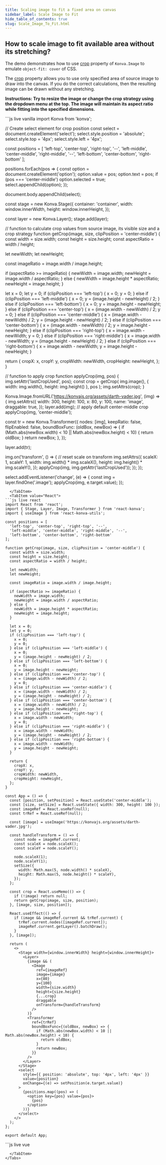 ```yaml
---
title: Scaling image to fit a fixed area on canvas
sidebar_label: Scale Image to Fit
hide_table_of_contents: true
slug: Scale_Image_To_Fit.html
---
```


## How to scale image to fit available area without its stretching?

The demo demonstrates how to use [crop](/api/Konva.Image.html#crop) property of `Konva.Image` to emulate `object-fit: cover` of CSS.

The [crop](https://konvajs.org/api/Konva.Image.html#crop) property allows you to use only specified area of source image to draw into the canvas. If you do the correct calculations, then the resulting image can be drawn without any stretching.

**Instructions: Try to resize the image or change the crop strategy using the dropdown menu at the top. The image will maintain its aspect ratio while fitting into the specified dimensions.** 


<Tabs>
  <TabItem value="Vanilla" default>
```js live vanilla
import Konva from 'konva';

// Create select element for crop position
const select = document.createElement('select');
select.style.position = 'absolute';
select.style.top = '4px';
select.style.left = '4px';

const positions = [
  'left-top', 'center-top', 'right-top', '--',
  'left-middle', 'center-middle', 'right-middle', '--',
  'left-bottom', 'center-bottom', 'right-bottom'
];

positions.forEach(pos => {
  const option = document.createElement('option');
  option.value = pos;
  option.text = pos;
  if (pos === 'center-middle') option.selected = true;
  select.appendChild(option);
});

document.body.appendChild(select);

const stage = new Konva.Stage({
  container: 'container',
  width: window.innerWidth,
  height: window.innerHeight,
});

const layer = new Konva.Layer();
stage.add(layer);

// function to calculate crop values from source image, its visible size and a crop strategy
function getCrop(image, size, clipPosition = 'center-middle') {
  const width = size.width;
  const height = size.height;
  const aspectRatio = width / height;

  let newWidth;
  let newHeight;

  const imageRatio = image.width / image.height;

  if (aspectRatio >= imageRatio) {
    newWidth = image.width;
    newHeight = image.width / aspectRatio;
  } else {
    newWidth = image.height * aspectRatio;
    newHeight = image.height;
  }

  let x = 0;
  let y = 0;
  if (clipPosition === 'left-top') {
    x = 0;
    y = 0;
  } else if (clipPosition === 'left-middle') {
    x = 0;
    y = (image.height - newHeight) / 2;
  } else if (clipPosition === 'left-bottom') {
    x = 0;
    y = image.height - newHeight;
  } else if (clipPosition === 'center-top') {
    x = (image.width - newWidth) / 2;
    y = 0;
  } else if (clipPosition === 'center-middle') {
    x = (image.width - newWidth) / 2;
    y = (image.height - newHeight) / 2;
  } else if (clipPosition === 'center-bottom') {
    x = (image.width - newWidth) / 2;
    y = image.height - newHeight;
  } else if (clipPosition === 'right-top') {
    x = image.width - newWidth;
    y = 0;
  } else if (clipPosition === 'right-middle') {
    x = image.width - newWidth;
    y = (image.height - newHeight) / 2;
  } else if (clipPosition === 'right-bottom') {
    x = image.width - newWidth;
    y = image.height - newHeight;
  }

  return {
    cropX: x,
    cropY: y,
    cropWidth: newWidth,
    cropHeight: newHeight,
  };
}

// function to apply crop
function applyCrop(img, pos) {
  img.setAttr('lastCropUsed', pos);
  const crop = getCrop(
    img.image(),
    { width: img.width(), height: img.height() },
    pos
  );
  img.setAttrs(crop);
}

Konva.Image.fromURL('https://konvajs.org/assets/darth-vader.jpg', (img) => {
  img.setAttrs({
    width: 300,
    height: 100,
    x: 80,
    y: 100,
    name: 'image',
    draggable: true,
  });
  layer.add(img);
  // apply default center-middle crop
  applyCrop(img, 'center-middle');

  const tr = new Konva.Transformer({
    nodes: [img],
    keepRatio: false,
    flipEnabled: false,
    boundBoxFunc: (oldBox, newBox) => {
      if (Math.abs(newBox.width) < 10 || Math.abs(newBox.height) < 10) {
        return oldBox;
      }
      return newBox;
    },
  });

  layer.add(tr);

  img.on('transform', () => {
    // reset scale on transform
    img.setAttrs({
      scaleX: 1,
      scaleY: 1,
      width: img.width() * img.scaleX(),
      height: img.height() * img.scaleY(),
    });
    applyCrop(img, img.getAttr('lastCropUsed'));
  });
});

select.addEventListener('change', (e) => {
  const img = layer.findOne('.image');
  applyCrop(img, e.target.value);
});
```
  </TabItem>
  <TabItem value="React">
```js live react
import React from 'react';
import { Stage, Layer, Image, Transformer } from 'react-konva';
import { useImage } from 'react-konva-utils';

const positions = [
  'left-top', 'center-top', 'right-top', '--',
  'left-middle', 'center-middle', 'right-middle', '--',
  'left-bottom', 'center-bottom', 'right-bottom'
];

function getCrop(image, size, clipPosition = 'center-middle') {
  const width = size.width;
  const height = size.height;
  const aspectRatio = width / height;

  let newWidth;
  let newHeight;

  const imageRatio = image.width / image.height;

  if (aspectRatio >= imageRatio) {
    newWidth = image.width;
    newHeight = image.width / aspectRatio;
  } else {
    newWidth = image.height * aspectRatio;
    newHeight = image.height;
  }

  let x = 0;
  let y = 0;
  if (clipPosition === 'left-top') {
    x = 0;
    y = 0;
  } else if (clipPosition === 'left-middle') {
    x = 0;
    y = (image.height - newHeight) / 2;
  } else if (clipPosition === 'left-bottom') {
    x = 0;
    y = image.height - newHeight;
  } else if (clipPosition === 'center-top') {
    x = (image.width - newWidth) / 2;
    y = 0;
  } else if (clipPosition === 'center-middle') {
    x = (image.width - newWidth) / 2;
    y = (image.height - newHeight) / 2;
  } else if (clipPosition === 'center-bottom') {
    x = (image.width - newWidth) / 2;
    y = image.height - newHeight;
  } else if (clipPosition === 'right-top') {
    x = image.width - newWidth;
    y = 0;
  } else if (clipPosition === 'right-middle') {
    x = image.width - newWidth;
    y = (image.height - newHeight) / 2;
  } else if (clipPosition === 'right-bottom') {
    x = image.width - newWidth;
    y = image.height - newHeight;
  }

  return {
    cropX: x,
    cropY: y,
    cropWidth: newWidth,
    cropHeight: newHeight,
  };
}

const App = () => {
  const [position, setPosition] = React.useState('center-middle');
  const [size, setSize] = React.useState({ width: 300, height: 100 });
  const imageRef = React.useRef(null);
  const trRef = React.useRef(null);
  
  const [image] = useImage('https://konvajs.org/assets/darth-vader.jpg');

  const handleTransform = () => {
    const node = imageRef.current;
    const scaleX = node.scaleX();
    const scaleY = node.scaleY();

    node.scaleX(1);
    node.scaleY(1);
    setSize({
      width: Math.max(5, node.width() * scaleX),
      height: Math.max(5, node.height() * scaleY),
    });
  };

  const crop = React.useMemo(() => {
    if (!image) return null;
    return getCrop(image, size, position);
  }, [image, size, position]);

  React.useEffect(() => {
    if (image && imageRef.current && trRef.current) {
      trRef.current.nodes([imageRef.current]);
      imageRef.current.getLayer().batchDraw();
    }
  }, [image]);

  return (
    <>
      <Stage width={window.innerWidth} height={window.innerHeight}>
        <Layer>
          {image && (
            <Image
              ref={imageRef}
              image={image}
              x={80}
              y={100}
              width={size.width}
              height={size.height}
              {...crop}
              draggable
              onTransform={handleTransform}
            />
          )}
          <Transformer
            ref={trRef}
            boundBoxFunc={(oldBox, newBox) => {
              if (Math.abs(newBox.width) < 10 || Math.abs(newBox.height) < 10) {
                return oldBox;
              }
              return newBox;
            }}
          />
        </Layer>
      </Stage>
      <select
        style={{ position: 'absolute', top: '4px', left: '4px' }}
        value={position}
        onChange={(e) => setPosition(e.target.value)}
      >
        {positions.map((pos) => (
          <option key={pos} value={pos}>
            {pos}
          </option>
        ))}
      </select>
    </>
  );
};

export default App;
```
  </TabItem>
  <TabItem value="Vue">
```js live vue
<template>
  <div>
    <v-stage :config="stageConfig">
      <v-layer>
        <v-image
          v-if="image"
          ref="imageRef"
          :config="{
            image: image,
            x: 80,
            y: 100,
            width: size.width,
            height: size.height,
            draggable: true,
            ...crop,
          }"
          @transform="handleTransform"
        />
        <v-transformer
          ref="transformerRef"
          :config="{
            boundBoxFunc: boundBoxFunc
          }"
        />
      </v-layer>
    </v-stage>
    <select
      style="position: absolute; top: 4px; left: 4px"
      v-model="position"
    >
      <option
        v-for="pos in positions"
        :key="pos"
        :value="pos"
      >
        {{ pos }}
      </option>
    </select>
  </div>
</template>

<script setup>
import { ref, computed, onMounted, watch } from 'vue';
import { useImage } from 'vue-konva';

const positions = [
  'left-top', 'center-top', 'right-top', '--',
  'left-middle', 'center-middle', 'right-middle', '--',
  'left-bottom', 'center-bottom', 'right-bottom'
];

const position = ref('center-middle');
const size = ref({ width: 300, height: 100 });
const imageRef = ref(null);
const transformerRef = ref(null);

const stageConfig = {
  width: window.innerWidth,
  height: window.innerHeight
};

function getCrop(image, size, clipPosition = 'center-middle') {
  const width = size.width;
  const height = size.height;
  const aspectRatio = width / height;

  let newWidth;
  let newHeight;

  const imageRatio = image.width / image.height;

  if (aspectRatio >= imageRatio) {
    newWidth = image.width;
    newHeight = image.width / aspectRatio;
  } else {
    newWidth = image.height * aspectRatio;
    newHeight = image.height;
  }

  let x = 0;
  let y = 0;
  if (clipPosition === 'left-top') {
    x = 0;
    y = 0;
  } else if (clipPosition === 'left-middle') {
    x = 0;
    y = (image.height - newHeight) / 2;
  } else if (clipPosition === 'left-bottom') {
    x = 0;
    y = image.height - newHeight;
  } else if (clipPosition === 'center-top') {
    x = (image.width - newWidth) / 2;
    y = 0;
  } else if (clipPosition === 'center-middle') {
    x = (image.width - newWidth) / 2;
    y = (image.height - newHeight) / 2;
  } else if (clipPosition === 'center-bottom') {
    x = (image.width - newWidth) / 2;
    y = image.height - newHeight;
  } else if (clipPosition === 'right-top') {
    x = image.width - newWidth;
    y = 0;
  } else if (clipPosition === 'right-middle') {
    x = image.width - newWidth;
    y = (image.height - newHeight) / 2;
  } else if (clipPosition === 'right-bottom') {
    x = image.width - newWidth;
    y = image.height - newHeight;
  }

  return {
    cropX: x,
    cropY: y,
    cropWidth: newWidth,
    cropHeight: newHeight,
  };
}

const { image } = useImage('https://konvajs.org/assets/darth-vader.jpg');

const crop = computed(() => {
  if (!image.value) return {};
  return getCrop(image.value, size.value, position.value);
});

const boundBoxFunc = (oldBox, newBox) => {
  if (Math.abs(newBox.width) < 10 || Math.abs(newBox.height) < 10) {
    return oldBox;
  }
  return newBox;
};

const handleTransform = () => {
  const node = imageRef.value.getNode();
  const scaleX = node.scaleX();
  const scaleY = node.scaleY();

  node.scaleX(1);
  node.scaleY(1);
  size.value = {
    width: Math.max(5, node.width() * scaleX),
    height: Math.max(5, node.height() * scaleY),
  };
};

watch(image, () => {
  if (image.value && imageRef.value && transformerRef.value) {
    const transformer = transformerRef.value.getNode();
    const imageNode = imageRef.value.getNode();
    transformer.nodes([imageNode]);
    imageNode.getLayer().batchDraw();
  }
});
</script>
```
  </TabItem>
</Tabs>